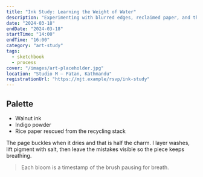 ```yaml
---
title: "Ink Study: Learning the Weight of Water"
description: "Experimenting with blurred edges, reclaimed paper, and the rhythm of washes."
date: "2024-03-18"
endDate: "2024-03-18"
startTime: "14:00"
endTime: "16:00"
category: "art-study"
tags:
  - sketchbook
  - process
cover: "/images/art-placeholder.jpg"
location: "Studio M — Patan, Kathmandu"
registrationUrl: "https://mjt.example/rsvp/ink-study"
---
```


## Palette

- Walnut ink
- Indigo powder
- Rice paper rescued from the recycling stack

The page buckles when it dries and that is half the charm. I layer washes, lift pigment with salt, then leave the mistakes visible so the piece keeps breathing.

> Each bloom is a timestamp of the brush pausing for breath.
